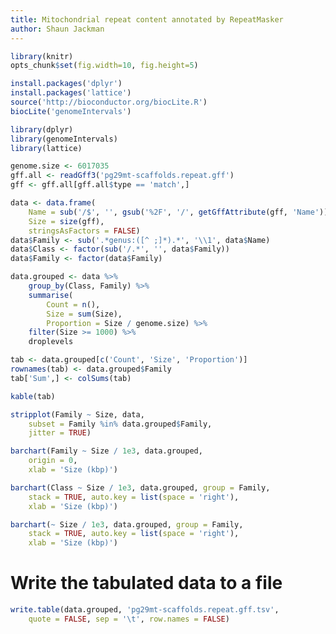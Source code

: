 ```yaml
---
title: Mitochondrial repeat content annotated by RepeatMasker
author: Shaun Jackman
---
```


```r
library(knitr)
opts_chunk$set(fig.width=10, fig.height=5)
```

```r
install.packages('dplyr')
install.packages('lattice')
source('http://bioconductor.org/biocLite.R')
biocLite('genomeIntervals')
```

```r
library(dplyr)
library(genomeIntervals)
library(lattice)
```

```r
genome.size <- 6017035
gff.all <- readGff3('pg29mt-scaffolds.repeat.gff')
gff <- gff.all[gff.all$type == 'match',]

data <- data.frame(
	Name = sub('/$', '', gsub('%2F', '/', getGffAttribute(gff, 'Name'))),
	Size = size(gff),
	stringsAsFactors = FALSE)
data$Family <- sub('.*genus:([^ ;]*).*', '\\1', data$Name)
data$Class <- factor(sub('/.*', '', data$Family))
data$Family <- factor(data$Family)
```

```r
data.grouped <- data %>%
	group_by(Class, Family) %>%
	summarise(
		Count = n(),
		Size = sum(Size),
		Proportion = Size / genome.size) %>%
	filter(Size >= 1000) %>%
	droplevels

tab <- data.grouped[c('Count', 'Size', 'Proportion')]
rownames(tab) <- data.grouped$Family
tab['Sum',] <- colSums(tab)
```

```r
kable(tab)
```

```r
stripplot(Family ~ Size, data,
	subset = Family %in% data.grouped$Family,
	jitter = TRUE)
```

```r
barchart(Family ~ Size / 1e3, data.grouped,
	origin = 0,
	xlab = 'Size (kbp)')

barchart(Class ~ Size / 1e3, data.grouped, group = Family,
	stack = TRUE, auto.key = list(space = 'right'),
	xlab = 'Size (kbp)')

barchart(~ Size / 1e3, data.grouped, group = Family,
	stack = TRUE, auto.key = list(space = 'right'),
	xlab = 'Size (kbp)')
```


# Write the tabulated data to a file
```r
write.table(data.grouped, 'pg29mt-scaffolds.repeat.gff.tsv',
	quote = FALSE, sep = '\t', row.names = FALSE)
```
